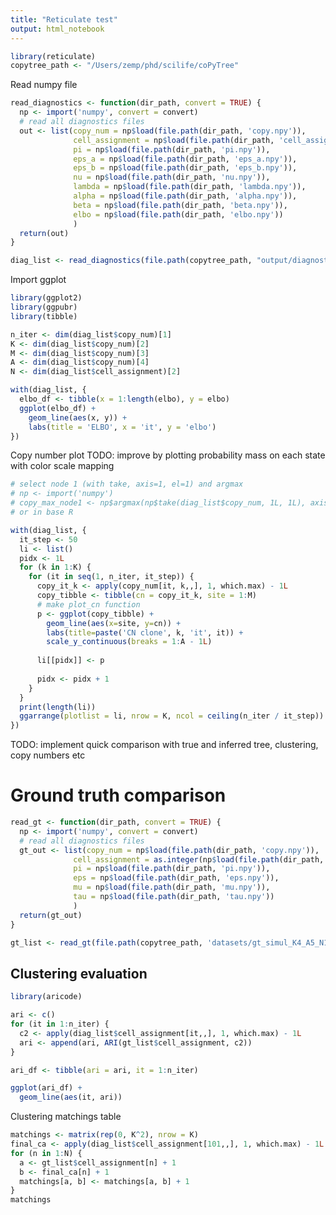 ```yaml
---
title: "Reticulate test"
output: html_notebook
---
```


```r
library(reticulate)
copytree_path <- "/Users/zemp/phd/scilife/coPyTree"
```

Read numpy file

```r
read_diagnostics <- function(dir_path, convert = TRUE) {
  np <- import('numpy', convert = convert)
  # read all diagnostics files
  out <- list(copy_num = np$load(file.path(dir_path, 'copy.npy')),
              cell_assignment = np$load(file.path(dir_path, 'cell_assignment.npy')),
              pi = np$load(file.path(dir_path, 'pi.npy')),
              eps_a = np$load(file.path(dir_path, 'eps_a.npy')),
              eps_b = np$load(file.path(dir_path, 'eps_b.npy')),
              nu = np$load(file.path(dir_path, 'nu.npy')),
              lambda = np$load(file.path(dir_path, 'lambda.npy')),
              alpha = np$load(file.path(dir_path, 'alpha.npy')),
              beta = np$load(file.path(dir_path, 'beta.npy')),
              elbo = np$load(file.path(dir_path, 'elbo.npy'))
              )
  return(out)
}

diag_list <- read_diagnostics(file.path(copytree_path, "output/diagnostics"))
```

Import ggplot
```r
library(ggplot2)
library(ggpubr)
library(tibble)

n_iter <- dim(diag_list$copy_num)[1]
K <- dim(diag_list$copy_num)[2]
M <- dim(diag_list$copy_num)[3]
A <- dim(diag_list$copy_num)[4]
N <- dim(diag_list$cell_assignment)[2]
```

```r
with(diag_list, {
  elbo_df <- tibble(x = 1:length(elbo), y = elbo)
  ggplot(elbo_df) +
    geom_line(aes(x, y)) +
    labs(title = 'ELBO', x = 'it', y = 'elbo')
})
```

Copy number plot
TODO: improve by plotting probability mass on each state with color scale mapping
```r
# select node 1 (with take, axis=1, el=1) and argmax
# np <- import('numpy')
# copy_max_node1 <- np$argmax(np$take(diag_list$copy_num, 1L, 1L), axis=-1L)
# or in base R

with(diag_list, {
  it_step <- 50
  li <- list()
  pidx <- 1L
  for (k in 1:K) {
    for (it in seq(1, n_iter, it_step)) {
      copy_it_k <- apply(copy_num[it, k,,], 1, which.max) - 1L
      copy_tibble <- tibble(cn = copy_it_k, site = 1:M)
      # make plot_cn function
      p <- ggplot(copy_tibble) +
        geom_line(aes(x=site, y=cn)) +
        labs(title=paste('CN clone', k, 'it', it)) +
        scale_y_continuous(breaks = 1:A - 1L)
        
      li[[pidx]] <- p
      
      pidx <- pidx + 1
    }
  }
  print(length(li))
  ggarrange(plotlist = li, nrow = K, ncol = ceiling(n_iter / it_step))
})
```
TODO: implement quick comparison with true and inferred tree, clustering, copy
numbers etc

# Ground truth comparison

```r
read_gt <- function(dir_path, convert = TRUE) {
  np <- import('numpy', convert = convert)
  # read all diagnostics files
  gt_out <- list(copy_num = np$load(file.path(dir_path, 'copy.npy')),
              cell_assignment = as.integer(np$load(file.path(dir_path, 'cell_assignment.npy'))),
              pi = np$load(file.path(dir_path, 'pi.npy')),
              eps = np$load(file.path(dir_path, 'eps.npy')),
              mu = np$load(file.path(dir_path, 'mu.npy')),
              tau = np$load(file.path(dir_path, 'tau.npy'))
              )
  return(gt_out)
}

gt_list <- read_gt(file.path(copytree_path, 'datasets/gt_simul_K4_A5_N100_M500'))

```

## Clustering evaluation

```r
library(aricode)

ari <- c()
for (it in 1:n_iter) {
  c2 <- apply(diag_list$cell_assignment[it,,], 1, which.max) - 1L
  ari <- append(ari, ARI(gt_list$cell_assignment, c2))
}

ari_df <- tibble(ari = ari, it = 1:n_iter)

ggplot(ari_df) +
  geom_line(aes(it, ari))

```
Clustering matchings table
```r
matchings <- matrix(rep(0, K^2), nrow = K)
final_ca <- apply(diag_list$cell_assignment[101,,], 1, which.max) - 1L
for (n in 1:N) {
  a <- gt_list$cell_assignment[n] + 1
  b <- final_ca[n] + 1
  matchings[a, b] <- matchings[a, b] + 1
}
matchings
```
